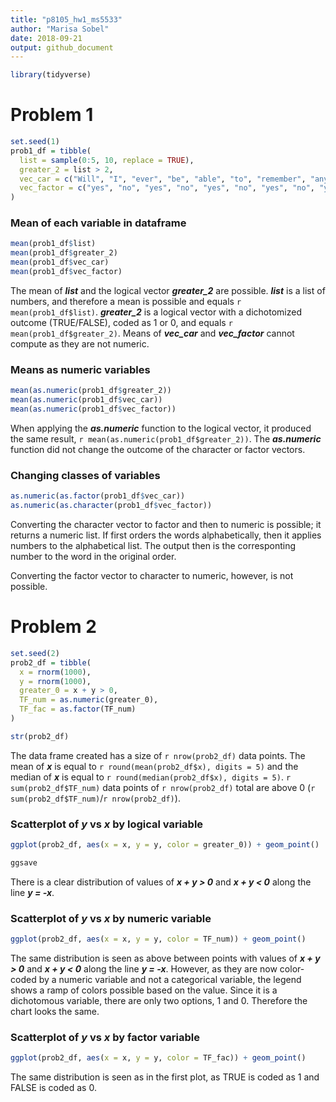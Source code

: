 ```yaml
---
title: "p8105_hw1_ms5533"
author: "Marisa Sobel"
date: 2018-09-21
output: github_document
---
```


```r
library(tidyverse)
```

# Problem 1

```r
set.seed(1)
prob1_df = tibble(
  list = sample(0:5, 10, replace = TRUE), 
  greater_2 = list > 2, 
  vec_car = c("Will", "I", "ever", "be", "able", "to", "remember", "any", "R", "commands"), 
  vec_factor = c("yes", "no", "yes", "no", "yes", "no", "yes", "no", "yes", "no")
)
```

### Mean of each variable in dataframe

```r
mean(prob1_df$list)
mean(prob1_df$greater_2)
mean(prob1_df$vec_car)
mean(prob1_df$vec_factor)
```

The mean of _**list**_ and the logical vector _**greater_2**_ are possible. _**list**_ is a list of numbers, and therefore a mean is possible and equals `r mean(prob1_df$list)`. _**greater_2**_ is a logical vector with a dichotomized outcome (TRUE/FALSE), coded as 1 or 0, and equals `r mean(prob1_df$greater_2)`. Means of _**vec_car**_ and _**vec_factor**_ cannot compute as they are not numeric. 

### Means as numeric variables

```r
mean(as.numeric(prob1_df$greater_2))
mean(as.numeric(prob1_df$vec_car))
mean(as.numeric(prob1_df$vec_factor))
```

When applying the _**as.numeric**_ function to the logical vector, it produced the same result, `r mean(as.numeric(prob1_df$greater_2))`. The _**as.numeric**_ function did not change the outcome of the character or factor vectors. 

### Changing classes of variables

```r
as.numeric(as.factor(prob1_df$vec_car))
as.numeric(as.character(prob1_df$vec_factor))
```

Converting the character vector to factor and then to numeric is possible; it returns a numeric list. If first orders the words alphabetically, then it applies numbers to the alphabetical list. The output then is the corresponting number to the word in the original order. 

Converting the factor vector to character to numeric, however, is not possible. 

# Problem 2

```r
set.seed(2)
prob2_df = tibble(
  x = rnorm(1000),
  y = rnorm(1000),
  greater_0 = x + y > 0, 
  TF_num = as.numeric(greater_0),
  TF_fac = as.factor(TF_num)
)
```
```r
str(prob2_df)
```

The data frame created has a size of `r nrow(prob2_df)` data points. The mean of _**x**_ is equal to `r round(mean(prob2_df$x), digits = 5)` and the median of _**x**_ is equal to `r round(median(prob2_df$x), digits = 5)`.  `r sum(prob2_df$TF_num)` data points of `r nrow(prob2_df)` total are above 0 (`r sum(prob2_df$TF_num)`/`r nrow(prob2_df)`). 

### Scatterplot of _y_ vs _x_ by logical variable

```r
ggplot(prob2_df, aes(x = x, y = y, color = greater_0)) + geom_point()
```
```r
ggsave
```

There is a clear distribution of values of _**x + y > 0**_ and _**x + y < 0**_ along the line _**y = -x**_. 

### Scatterplot of _y_ vs _x_ by numeric variable

```r
ggplot(prob2_df, aes(x = x, y = y, color = TF_num)) + geom_point()
```

The same distribution is seen as above between points with values of _**x + y > 0**_ and _**x + y < 0**_ along the line _**y = -x**_. However, as they are now color-coded by a numeric variable and not a categorical variable, the legend shows a ramp of colors possible based on the value. Since it is a dichotomous variable, there are only two options, 1 and 0. Therefore the chart looks the same. 

### Scatterplot of _y_ vs _x_ by factor variable

```r
ggplot(prob2_df, aes(x = x, y = y, color = TF_fac)) + geom_point()
```

The same distribution is seen as in the first plot, as TRUE is coded as 1 and FALSE is coded as 0. 




